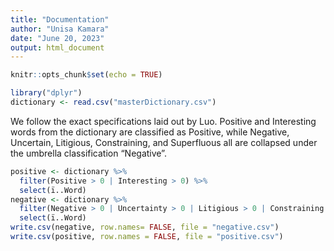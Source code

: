 ```yaml
---
title: "Documentation"
author: "Unisa Kamara"
date: "June 20, 2023"
output: html_document
---
```


```r
knitr::opts_chunk$set(echo = TRUE)
```

```r
library("dplyr")
dictionary <- read.csv("masterDictionary.csv")
```

We follow the exact specifications laid out by Luo. Positive and Interesting words from the dictionary are classified as Positive, while Negative, Uncertain, Litigious, Constraining, and Superfluous all are collapsed under the umbrella classification "Negative".

```r
positive <- dictionary %>%
  filter(Positive > 0 | Interesting > 0) %>%
  select(ï..Word)
negative <- dictionary %>%
  filter(Negative > 0 | Uncertainty > 0 | Litigious > 0 | Constraining > 0 | Superfluous > 0) %>%
  select(ï..Word)
write.csv(negative, row.names= FALSE, file = "negative.csv")
write.csv(positive, row.names = FALSE, file = "positive.csv")
```